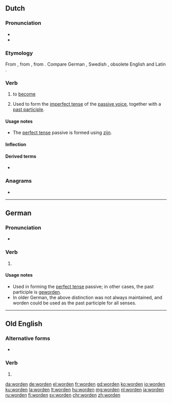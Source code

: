 {{also|wörden}}
==Dutch==

===Pronunciation===
* {{audio|Nl-worden.ogg|audio|lang=nl}}
* {{IPA|/ˈʋɔr.də(n)/|lang=nl}}

===Etymology===
{{PIE root|nl|wert}}
From {{inh|nl|dum|werden}}, from {{inh|nl|odt|werthan}}, from {{inh|nl|gem-pro|*werþaną}}. Compare German {{m|de|werden}}, Swedish {{m|sv|varda}}, obsolete English {{m|en|worth||to become}} and Latin {{m|la|vertere||turn}}.

===Verb===
{{nl-verb}}

# {{lb|nl|copulative}} to [[become]]
#: {{ux|nl|Zij wilde altijd al lerares '''worden'''.|She always wanted to become a teacher.|inline=1}}
# {{lb|nl|transitive|auxiliary}} Used to form the [[imperfect tense]] of the [[passive voice]], together with a [[past participle]].
#: {{ux|nl|Ze '''worden''' gered.|They are being saved.|inline=1}}
#: {{ux|nl|De muur '''werd''' geschilderd.|The wall was being painted.|inline=1}}
#: {{ux|nl|De muur zal '''worden''' geschilderd.|The wall will be painted. / The wall is going to be painted.|inline=1}}

====Usage notes====
* The [[perfect tense]] passive is formed using [[zijn]].

====Inflection====
{{nl-conj-st|word|werd|worden|aux=zijn}}

====Derived terms====
* {{l|nl|wakker worden}}

===Anagrams===
* {{l|nl|wonder}}

----

==German==

===Pronunciation===
* {{audio|De-worden.ogg|Audio|lang=de}}

===Verb===
{{head|de|past participle}}

# {{inflection of|werden||past|part|lang=de}}

====Usage notes====
* Used in forming the [[perfect tense]] passive; in other cases, the past participle is [[geworden]].
* In older German, the above distinction was not always maintained, and worden could be used as the past participle for all senses.

----

==Old English==

===Alternative forms===
* {{l|ang|ġeworden}}

===Verb===
{{head|ang|past participle}}

# {{inflection of|weorþan||past|part|lang=ang}}

[[da:worden]]
[[de:worden]]
[[el:worden]]
[[fr:worden]]
[[gd:worden]]
[[ko:worden]]
[[io:worden]]
[[ku:worden]]
[[la:worden]]
[[lt:worden]]
[[hu:worden]]
[[mg:worden]]
[[nl:worden]]
[[ja:worden]]
[[ru:worden]]
[[fi:worden]]
[[sv:worden]]
[[chr:worden]]
[[zh:worden]]